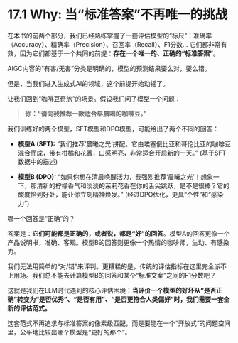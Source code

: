 # 17.1 Why: 当“标准答案”不再唯一的挑战

在本书的前两个部分，我们已经熟练掌握了一套评估模型的“标尺”：准确率（Accuracy）、精确率（Precision）、召回率（Recall）、F1分数... 它们都非常有效，因为它们都基于一个共同的前提：**存在一个唯一的、正确的“标准答案”**。

AIGC内容的“有害/无害”分类是明确的，模型的预测结果要么对，要么错。

但是，当我们进入生成式AI的领域，这个前提开始动摇了。

让我们回到“咖啡豆奇旅”的场景。假设我们问了模型一个问题：

> **你：“请向我推荐一款适合早晨喝的咖啡豆。”**

我们训练好的两个模型，SFT模型和DPO模型，可能给出了两个不同的回答：

*   **模型A (SFT):** “我们推荐‘晨曦之光’拼配。它由埃塞俄比亚和哥伦比亚的咖啡豆混合而成，带有柑橘和花香，口感明亮，非常适合开启新的一天。” (基于SFT数据中的描述)

*   **模型B (DPO):** “如果你想在清晨唤醒活力，我强烈推荐‘晨曦之光’！想象一下，那清新的柠檬香气和淡淡的茉莉花香在你的舌尖跳跃，是不是很棒？它的酸度恰到好处，能让你立刻精神焕发。” (经过DPO优化，更具“个性”和“感染力”)

哪一个回答是“正确”的？

答案是：**它们可能都是正确的，或者说，都是“好”的回答**。模型A的回答更像一个产品说明书，准确、客观。模型B的回答则更像一个热情的咖啡师，生动、有感染力。

我们无法用简单的“对/错”来评判。更糟糕的是，传统的评估指标在这里完全派不上用场。我们总不能去计算模型B的回答和某个“标准文案”之间的F1分数吧？

这就是我们在LLM时代遇到的核心评估困境：**当评价一个模型的好坏从“是否正确”转变为“是否优秀”、“是否有用”、“是否更符合人类偏好”时，我们需要一套全新的评估范式。**

这套范式不再追求与标准答案的像素级匹配，而是要能在一个“开放式”的问题空间里，公平地比较出哪个模型是“更好的那个”。 